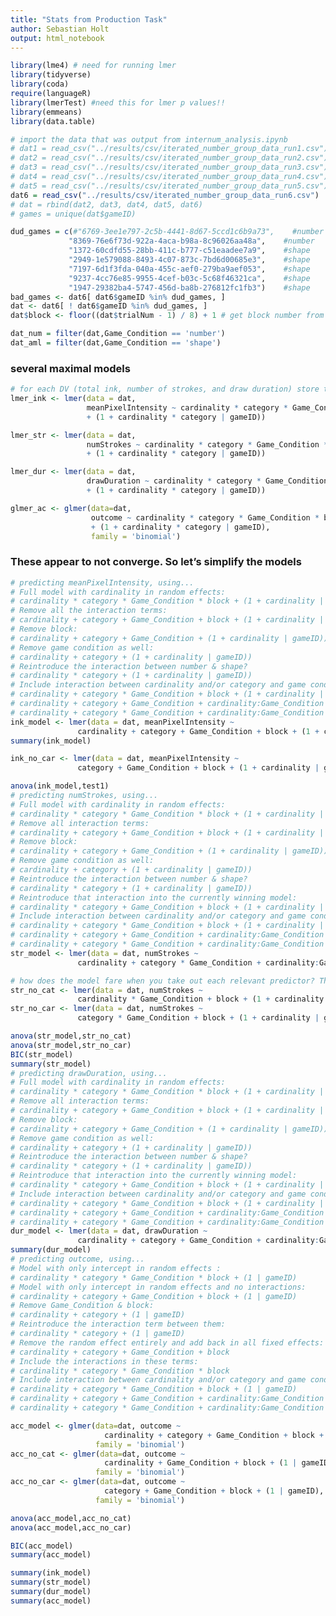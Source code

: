 ```yaml
---
title: "Stats from Production Task"
author: Sebastian Holt
output: html_notebook
---
```


```r

library(lme4) # need for running lmer
library(tidyverse)
library(coda)
require(languageR)
library(lmerTest) #need this for lmer p values!!
library(emmeans)
library(data.table)


```

```r
# import the data that was output from internum_analysis.ipynb
# dat1 = read_csv("../results/csv/iterated_number_group_data_run1.csv")
# dat2 = read_csv("../results/csv/iterated_number_group_data_run2.csv")
# dat3 = read_csv("../results/csv/iterated_number_group_data_run3.csv")
# dat4 = read_csv("../results/csv/iterated_number_group_data_run4.csv")
# dat5 = read_csv("../results/csv/iterated_number_group_data_run5.csv")
dat6 = read_csv("../results/csv/iterated_number_group_data_run6.csv")
# dat = rbind(dat2, dat3, dat4, dat5, dat6)
# games = unique(dat$gameID)

dud_games = c(#"6769-3ee1e797-2c5b-4441-8d67-5ccd1c6b9a73",    #number
             "8369-76e6f73d-922a-4aca-b98a-8c96026aa48a",    #number
             "1372-60cdfd55-28bb-411c-b777-c51eaadee7a9",    #shape
             "2949-1e579088-8493-4c07-873c-7bd6d00685e3",    #shape
             "7197-6d1f3fda-040a-455c-aef0-279ba9aef053",    #shape
             "9237-4cc76e85-9955-4cef-b03c-5c68f46321ca",    #shape
             "1947-29382ba4-5747-456d-ba8b-276812fc1fb3")    #shape
bad_games <- dat6[ dat6$gameID %in% dud_games, ]
dat <- dat6[ ! dat6$gameID %in% dud_games, ]
dat$block <- floor((dat$trialNum - 1) / 8) + 1 # get block number from trial number

dat_num = filter(dat,Game_Condition == 'number')
dat_aml = filter(dat,Game_Condition == 'shape')

```


### several maximal models
```r
# for each DV (total ink, number of strokes, and draw duration) store the lmer
lmer_ink <- lmer(data = dat,
                 meanPixelIntensity ~ cardinality * category * Game_Condition * block
                 + (1 + cardinality * category | gameID))

lmer_str <- lmer(data = dat,
                 numStrokes ~ cardinality * category * Game_Condition * block
                 + (1 + cardinality * category | gameID))

lmer_dur <- lmer(data = dat,
                 drawDuration ~ cardinality * category * Game_Condition * block
                 + (1 + cardinality * category | gameID))

glmer_ac <- glmer(data=dat,
                  outcome ~ cardinality * category * Game_Condition * block
                  + (1 + cardinality * category | gameID),
                  family = 'binomial')
```
### These appear to not converge. So let's simplify the models

``` r

# predicting meanPixelIntensity, using...
# Full model with cardinality in random effects:
# cardinality * category * Game_Condition * block + (1 + cardinality | gameID))    # BIC -9781.206
# Remove all the interaction terms:
# cardinality + category + Game_Condition + block + (1 + cardinality | gameID))    # BIC -10215.27  # winner?
# Remove block:
# cardinality + category + Game_Condition + (1 + cardinality | gameID))            # BIC -10214.78
# Remove game condition as well:
# cardinality + category + (1 + cardinality | gameID))                             # BIC -10184.58
# Reintroduce the interaction between number & shape?
# cardinality * category + (1 + cardinality | gameID))                             # BIC -10120.29
# Include interaction between cardinality and/or category and game condition:
# cardinality + category * Game_Condition + block + (1 + cardinality | gameID))    # BIC -10165.93
# cardinality + category + Game_Condition + cardinality:Game_Condition + block + (1 + cardinality | gameID))    # BIC -10203.72  # winner!
# cardinality + category * Game_Condition + cardinality:Game_Condition + block + (1 + cardinality | gameID))    # BIC -10154.39
ink_model <- lmer(data = dat, meanPixelIntensity ~ 
               cardinality + category + Game_Condition + block + (1 + cardinality | gameID))
summary(ink_model)

ink_no_car <- lmer(data = dat, meanPixelIntensity ~ 
               category + Game_Condition + block + (1 + cardinality | gameID))

anova(ink_model,test1)
# predicting numStrokes, using...
# Full model with cardinality in random effects:
# cardinality * category * Game_Condition * block + (1 + cardinality | gameID))    # BIC 9605.77
# Remove all interaction terms:
# cardinality + category + Game_Condition + block + (1 + cardinality | gameID))    # BIC 9587.28  # winner?
# Remove block:
# cardinality + category + Game_Condition + (1 + cardinality | gameID))            # BIC 9686.597
# Remove game condition as well:
# cardinality + category + (1 + cardinality | gameID))                             # BIC 9702.524
# Reintroduce the interaction between number & shape?
# cardinality * category + (1 + cardinality | gameID))                             # BIC 9735.728
# Reintroduce that interaction into the currently winning model:
# cardinality * category + Game_Condition + block + (1 + cardinality | gameID))    # BIC 9620.815
# Include interaction between cardinality and/or category and game condition:
# cardinality + category * Game_Condition + block + (1 + cardinality | gameID))    # BIC 9496.323 # didn't converge
# cardinality + category + Game_Condition + cardinality:Game_Condition + block + (1 + cardinality | gameID))    # BIC 9555.483
# cardinality + category * Game_Condition + cardinality:Game_Condition + block + (1 + cardinality | gameID))    # BIC 9464.525 # winner!
str_model <- lmer(data = dat, numStrokes ~
               cardinality + category * Game_Condition + cardinality:Game_Condition + block + (1 + cardinality | gameID))

# how does the model fare when you take out each relevant predictor? This will tell us how much variability in animals is predictive of str, rather than a different esimate for each particular animal
str_no_cat <- lmer(data = dat, numStrokes ~
               cardinality * Game_Condition + block + (1 + cardinality | gameID))
str_no_car <- lmer(data = dat, numStrokes ~
               category * Game_Condition + block + (1 + cardinality | gameID))

anova(str_model,str_no_cat)
anova(str_model,str_no_car)
BIC(str_model)
summary(str_model)
# predicting drawDuration, using...
# Full model with cardinality in random effects:
# cardinality * category * Game_Condition * block + (1 + cardinality | gameID))    # BIC 10236.73
# Remove all interaction terms:
# cardinality + category + Game_Condition + block + (1 + cardinality | gameID))    # BIC 10162.24  # winner?
# Remove block:
# cardinality + category + Game_Condition + (1 + cardinality | gameID))            # BIC 10617.5
# Remove game condition as well:
# cardinality + category + (1 + cardinality | gameID))                             # BIC 10627.63
# Reintroduce the interaction between number & shape?
# cardinality * category + (1 + cardinality | gameID))                             # BIC 10658.04
# Reintroduce that interaction into the currently winning model:
# cardinality * category + Game_Condition + block + (1 + cardinality | gameID))    # BIC 10194.77
# Include interaction between cardinality and/or category and game condition:
# cardinality + category * Game_Condition + block + (1 + cardinality | gameID))    # BIC 10179.82
# cardinality + category + Game_Condition + cardinality:Game_Condition + block + (1 + cardinality | gameID))    # BIC 10125.5  # winner!
# cardinality + category * Game_Condition + cardinality:Game_Condition + block + (1 + cardinality | gameID))    # BIC 10143.08
dur_model <- lmer(data = dat, drawDuration ~
               cardinality + category + Game_Condition + cardinality:Game_Condition + block + (1 + cardinality | gameID))
summary(dur_model)
# predicting outcome, using...
# Model with only intercept in random effects :
# cardinality * category * Game_Condition * block + (1 | gameID)            # BIC 1129.357  # doesn't converge
# Model with only intercept in random effects and no interactions:
# cardinality + category + Game_Condition + block + (1 | gameID)            # BIC 1003.702  # winner?
# Remove Game_Condition & block:
# cardinality + category + (1 | gameID)                                     # BIC 1024.696
# Reintroduce the interaction term between them:
# cardinality * category + (1 | gameID)                                     # BIC 1044.447  # also doesn't converge
# Remove the random effect entirely and add back in all fixed effects:
# cardinality + category + Game_Condition + block                           # BIC 1074.597
# Include the interactions in these terms:
# cardinality * category * Game_Condition * block                           # BIC 1205.45
# Include interaction between cardinality and/or category and game condition:
# cardinality + category * Game_Condition + block + (1 | gameID)           # BIC 1023.897
# cardinality + category + Game_Condition + cardinality:Game_Condition + block + (1 | gameID)    # BIC 998.1115  # didn't converge
# cardinality + category * Game_Condition + cardinality:Game_Condition + block + (1 | gameID)    # BIC 1018.259 # didn't converge

acc_model <- glmer(data=dat, outcome ~
                     cardinality + category + Game_Condition + block + (1 | gameID),
                   family = 'binomial')
acc_no_cat <- glmer(data=dat, outcome ~
                     cardinality + Game_Condition + block + (1 | gameID),
                   family = 'binomial')
acc_no_car <- glmer(data=dat, outcome ~
                     category + Game_Condition + block + (1 | gameID),
                   family = 'binomial')

anova(acc_model,acc_no_cat)
anova(acc_model,acc_no_car)

BIC(acc_model)
summary(acc_model)
```


``` r
summary(ink_model)
summary(str_model)
summary(dur_model)
summary(acc_model)

```
